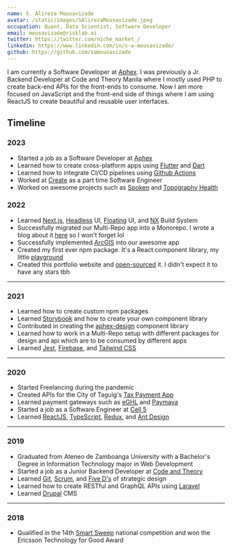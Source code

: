 ```yaml
---
name: S. Alireza Mousavizade
avatar: /static/images/SAlirezaMousavizade.jpeg
occupation: Quant, Data Scientist, Software Developer
email: mousavizade@risklab.ai
twitter: https://twitter.com/niche_market_/
linkedin: https://www.linkedin.com/in/s-a-mousavizade/
github: https://github.com/samousavizade
---
```


I am currently a Software Developer at [Aphex](https://aphex.co/).
I was previously a Jr. Backend Developer at Code and Theory Manila
where I mostly used PHP to create back-end APIs for the front-ends to consume.
Now I am more focused on JavaScript and the front-end side of things
where I am using ReactJS to create beautiful and reusable user interfaces.

## Timeline

### 2023

- Started a job as a Software Developer at [Aphex](https://aphex.co/)
- Learned how to create cross-platform apps using [Flutter](https://flutter.dev/) and [Dart](https://dart.dev/)
- Learned how to integrate CI/CD pipelines using [Github Actions](https://docs.github.com/en/actions)
- Worked at [Create](https://create.xyz/) as a part time Software Engineer
- Worked on awesome projects such as [Spoken](https://www.spoken.io/) and [Topography Health](https://www.jointopo.com/)

### 2022

- Learned [Next.js](https://nextjs.org/), [Headless](https://headlessui.com/) UI, [Floating](https://floating-ui.com/) UI, and [NX](https://nx.dev/) Build System
- Successfully migrated our Multi-Repo app into a Monorepo. I wrote a blog about it [here](https://www.dalelarroder.com/blog/how-to-merge-a-repository-into-nx) so I won't forget lol
- Successfully implemented [ArcGIS](https://www.arcgis.com/home/index.html) into our awesome app
- Created my first ever npm package. It's a React component library, my little [playground](https://playground.dalelarroder.com/)
- Created this portfolio website and [open-sourced](https://github.com/dlarroder/dalelarroder) it. I didn't expect it to have any stars tbh

---

### 2021

- Learned how to create custom npm packages
- Learned [Storybook](https://storybook.js.org/) and how to create your own component library
- Contributed in creating the [aphex-design](https://aphex-design.web.app/) component library
- Learned how to work in a Multi-Repo setup with different packages for design and api which are to be consumed by different apps
- Learned [Jest](https://jestjs.io/), [Firebase](https://firebase.google.com/), and [Tailwind CSS](https://tailwindcss.com/)

---

### 2020

- Started Freelancing during the pandemic
- Created APIs for the City of Taguig's [Tax Payment App](https://payment.taguig.gov.ph/)
- Learned payment gateways such as [eGHL](https://e-ghl.com/) and [Paymaya](https://www.paymaya.com/)
  &nbsp;
- Started a job as a Software Engineer at [Cell 5](https://www.cell5.co.uk/)
- Learned [ReactJS](https://reactjs.org/), [TypeScript](https://www.typescriptlang.org/), [Redux](https://redux.js.org/), and [Ant Design](https://ant.design/)

---

### 2019

- Graduated from Ateneo de Zamboanga University with a Bachelor's Degree in Information Technology major in Web Development
- Started a job as a Junior Backend Developer at [Code and Theory](https://www.codeandtheory.com/)
- Learned [Git](https://git-scm.com/book/en/v2/Getting-Started-About-Version-Control), [Scrum](https://www.scrum.org/resources/what-is-scrum), and [Five D's](https://www.creativerevolution.com.au/blog/the-5-ds-of-strategic-design) of strategic design
- Learned how to create RESTful and GraphQL APIs using [Laravel](https://laravel.com/)
- Learned [Drupal](https://www.drupal.org/) CMS

---

### 2018

- Qualified in the 14th [Smart Sweep](https://smart.com.ph/About/newsroom/full-news/2018/05/16/cebu-schools-sweep-top-awards-at-smart-innovation-competition) national competition and won the Ericsson Technology for Good Award
